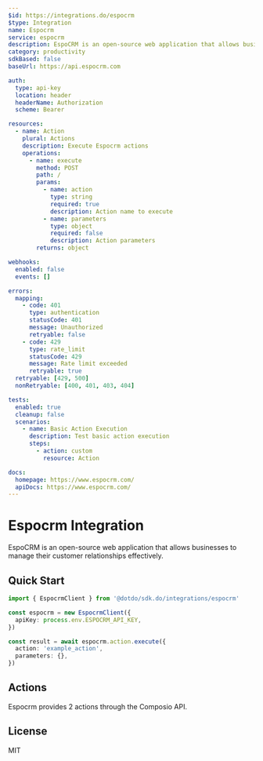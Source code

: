 ```yaml
---
$id: https://integrations.do/espocrm
$type: Integration
name: Espocrm
service: espocrm
description: EspoCRM is an open-source web application that allows businesses to manage their customer relationships effectively.
category: productivity
sdkBased: false
baseUrl: https://api.espocrm.com

auth:
  type: api-key
  location: header
  headerName: Authorization
  scheme: Bearer

resources:
  - name: Action
    plural: Actions
    description: Execute Espocrm actions
    operations:
      - name: execute
        method: POST
        path: /
        params:
          - name: action
            type: string
            required: true
            description: Action name to execute
          - name: parameters
            type: object
            required: false
            description: Action parameters
        returns: object

webhooks:
  enabled: false
  events: []

errors:
  mapping:
    - code: 401
      type: authentication
      statusCode: 401
      message: Unauthorized
      retryable: false
    - code: 429
      type: rate_limit
      statusCode: 429
      message: Rate limit exceeded
      retryable: true
  retryable: [429, 500]
  nonRetryable: [400, 401, 403, 404]

tests:
  enabled: true
  cleanup: false
  scenarios:
    - name: Basic Action Execution
      description: Test basic action execution
      steps:
        - action: custom
          resource: Action

docs:
  homepage: https://www.espocrm.com/
  apiDocs: https://www.espocrm.com/
---
```


# Espocrm Integration

EspoCRM is an open-source web application that allows businesses to manage their customer relationships effectively.

## Quick Start

```typescript
import { EspocrmClient } from '@dotdo/sdk.do/integrations/espocrm'

const espocrm = new EspocrmClient({
  apiKey: process.env.ESPOCRM_API_KEY,
})

const result = await espocrm.action.execute({
  action: 'example_action',
  parameters: {},
})
```

## Actions

Espocrm provides 2 actions through the Composio API.

## License

MIT
